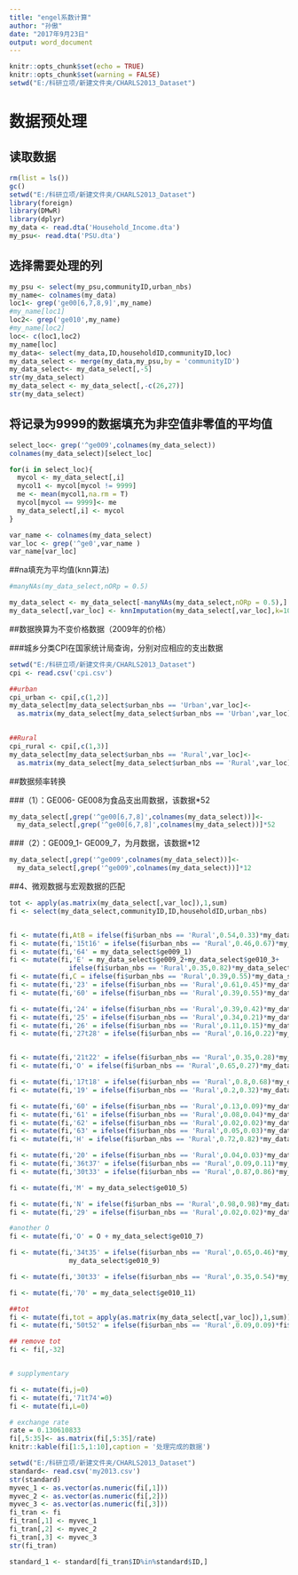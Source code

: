 ---
title: "engel系数计算"
author: "孙傲"
date: "2017年9月23日"
output: word_document
---

```{r setup, include=FALSE}
knitr::opts_chunk$set(echo = TRUE)
knitr::opts_chunk$set(warning = FALSE)
setwd("E:/科研立项/新建文件夹/CHARLS2013_Dataset")
```

# 数据预处理

## 读取数据

```{r}
rm(list = ls())
gc()
setwd("E:/科研立项/新建文件夹/CHARLS2013_Dataset")
library(foreign)
library(DMwR)
library(dplyr)
my_data <- read.dta('Household_Income.dta')
my_psu<- read.dta('PSU.dta')
```

## 选择需要处理的列

```{r}
my_psu <- select(my_psu,communityID,urban_nbs)
my_name<- colnames(my_data)
loc1<- grep('ge00[6,7,8,9]',my_name)
#my_name[loc1]
loc2<- grep('ge010',my_name)
#my_name[loc2]
loc<- c(loc1,loc2)
my_name[loc]
my_data<- select(my_data,ID,householdID,communityID,loc)
my_data_select <- merge(my_data,my_psu,by = 'communityID') 
my_data_select<- my_data_select[,-5]
str(my_data_select)
my_data_select <- my_data_select[,-c(26,27)]
str(my_data_select)
```

## 将记录为9999的数据填充为非空值非零值的平均值

```{r}
select_loc<- grep('^ge009',colnames(my_data_select))
colnames(my_data_select)[select_loc]

for(i in select_loc){
  mycol <- my_data_select[,i]
  mycol1 <- mycol[mycol != 9999]
  me <- mean(mycol1,na.rm = T)
  mycol[mycol == 9999]<- me
  my_data_select[,i] <- mycol
}

var_name <- colnames(my_data_select)
var_loc <- grep('^ge0',var_name )
var_name[var_loc]
```


##na填充为平均值(knn算法)
```{r}
#manyNAs(my_data_select,nORp = 0.5)

my_data_select <- my_data_select[-manyNAs(my_data_select,nORp = 0.5),]
my_data_select[,var_loc] <- knnImputation(my_data_select[,var_loc],k=100)
```


##数据换算为不变价格数据（2009年的价格）

###城乡分类CPI在国家统计局查询，分别对应相应的支出数据
```{r}
setwd("E:/科研立项/新建文件夹/CHARLS2013_Dataset")
cpi <- read.csv('cpi.csv')

##urban
cpi_urban <- cpi[,c(1,2)]
my_data_select[my_data_select$urban_nbs == 'Urban',var_loc]<- 
  as.matrix(my_data_select[my_data_select$urban_nbs == 'Urban',var_loc])%*%solve(diag(cpi_urban$urban))
  

##Rural
cpi_rural <- cpi[,c(1,3)]
my_data_select[my_data_select$urban_nbs == 'Rural',var_loc]<- 
  as.matrix(my_data_select[my_data_select$urban_nbs == 'Rural',var_loc])%*%solve(diag(cpi_rural$rural))

```

##数据频率转换

###（1）：GE006- GE008为食品支出周数据，该数据*52
```{r}
my_data_select[,grep('^ge00[6,7,8]',colnames(my_data_select))]<- 
  my_data_select[,grep('^ge00[6,7,8]',colnames(my_data_select))]*52
```

###（2）：GE009_1- GE009_7，为月数据，该数据*12
```{r}
my_data_select[,grep('^ge009',colnames(my_data_select))]<- 
  my_data_select[,grep('^ge009',colnames(my_data_select))]*12
```

##4、微观数据与宏观数据的匹配
```{r}
tot <- apply(as.matrix(my_data_select[,var_loc]),1,sum)
fi <- select(my_data_select,communityID,ID,householdID,urban_nbs)


fi <- mutate(fi,AtB = ifelse(fi$urban_nbs == 'Rural',0.54,0.33)*my_data_select$ge006)
fi <- mutate(fi,'15t16' = ifelse(fi$urban_nbs == 'Rural',0.46,0.67)*my_data_select$ge006_w2_1)
fi <- mutate(fi,'64' = my_data_select$ge009_1)
fi <- mutate(fi,'E' = my_data_select$ge009_2+my_data_select$ge010_3+
               ifelse(fi$urban_nbs == 'Rural',0.35,0.82)*my_data_select$ge009_3)
fi <- mutate(fi,C = ifelse(fi$urban_nbs == 'Rural',0.39,0.55)*my_data_select$ge009_3)
fi <- mutate(fi,'23' = ifelse(fi$urban_nbs == 'Rural',0.61,0.45)*my_data_select$ge009_5)
fi <- mutate(fi,'60' = ifelse(fi$urban_nbs == 'Rural',0.39,0.55)*my_data_select$ge009_5)

fi <- mutate(fi,'24' = ifelse(fi$urban_nbs == 'Rural',0.39,0.42)*my_data_select$ge009_6)
fi <- mutate(fi,'25' = ifelse(fi$urban_nbs == 'Rural',0.34,0.21)*my_data_select$ge009_6)
fi <- mutate(fi,'26' = ifelse(fi$urban_nbs == 'Rural',0.11,0.15)*my_data_select$ge009_6)
fi <- mutate(fi,'27t28' = ifelse(fi$urban_nbs == 'Rural',0.16,0.22)*my_data_select$ge009_6)


fi <- mutate(fi,'21t22' = ifelse(fi$urban_nbs == 'Rural',0.35,0.28)*my_data_select$ge009_7)
fi <- mutate(fi,'O' = ifelse(fi$urban_nbs == 'Rural',0.65,0.27)*my_data_select$ge009_7)

fi <- mutate(fi,'17t18' = ifelse(fi$urban_nbs == 'Rural',0.8,0.68)*my_data_select$ge010_1)
fi <- mutate(fi,'19' = ifelse(fi$urban_nbs == 'Rural',0.2,0.32)*my_data_select$ge010_1)

fi <- mutate(fi,'60' = ifelse(fi$urban_nbs == 'Rural',0.13,0.09)*my_data_select$ge010_2)
fi <- mutate(fi,'61' = ifelse(fi$urban_nbs == 'Rural',0.08,0.04)*my_data_select$ge010_2)
fi <- mutate(fi,'62' = ifelse(fi$urban_nbs == 'Rural',0.02,0.02)*my_data_select$ge010_2)
fi <- mutate(fi,'63' = ifelse(fi$urban_nbs == 'Rural',0.05,0.03)*my_data_select$ge010_2)
fi <- mutate(fi,'H' = ifelse(fi$urban_nbs == 'Rural',0.72,0.82)*my_data_select$ge010_2)

fi <- mutate(fi,'20' = ifelse(fi$urban_nbs == 'Rural',0.04,0.03)*my_data_select$ge010_4)
fi <- mutate(fi,'36t37' = ifelse(fi$urban_nbs == 'Rural',0.09,0.11)*my_data_select$ge010_4)
fi <- mutate(fi,'30t33' = ifelse(fi$urban_nbs == 'Rural',0.87,0.86)*my_data_select$ge010_4)

fi <- mutate(fi,'M' = my_data_select$ge010_5)

fi <- mutate(fi,'N' = ifelse(fi$urban_nbs == 'Rural',0.98,0.98)*my_data_select$ge010_6)
fi <- mutate(fi,'29' = ifelse(fi$urban_nbs == 'Rural',0.02,0.02)*my_data_select$ge010_6)

#another O
fi <- mutate(fi,'O' = O + my_data_select$ge010_7)

fi <- mutate(fi,'34t35' = ifelse(fi$urban_nbs == 'Rural',0.65,0.46)*my_data_select$ge010_10+
               my_data_select$ge010_9)

fi <- mutate(fi,'30t33' = ifelse(fi$urban_nbs == 'Rural',0.35,0.54)*my_data_select$ge010_10 + fi$`30t33`)

fi <- mutate(fi,'70' = my_data_select$ge010_11)

##tot
fi <- mutate(fi,tot = apply(as.matrix(my_data_select[,var_loc]),1,sum))
fi <- mutate(fi,'50t52' = ifelse(fi$urban_nbs == 'Rural',0.09,0.09)*fi$tot)

## remove tot
fi <- fi[,-32]


# supplymentary

fi <- mutate(fi,j=0)
fi <- mutate(fi,'71t74'=0)
fi <- mutate(fi,L=0)

# exchange rate 
rate = 0.130610833
fi[,5:35]<- as.matrix(fi[,5:35]/rate)
knitr::kable(fi[1:5,1:10],caption = '处理完成的数据')
```

```{r}
setwd("E:/科研立项/新建文件夹/CHARLS2013_Dataset")
standard<- read.csv('my2013.csv')
str(standard)
myvec_1 <- as.vector(as.numeric(fi[,1]))
myvec_2 <- as.vector(as.numeric(fi[,2]))
myvec_3 <- as.vector(as.numeric(fi[,3]))
fi_tran <- fi
fi_tran[,1] <- myvec_1
fi_tran[,2] <- myvec_2
fi_tran[,3] <- myvec_3
str(fi_tran)

standard_1 <- standard[fi_tran$ID%in%standard$ID,]
```


